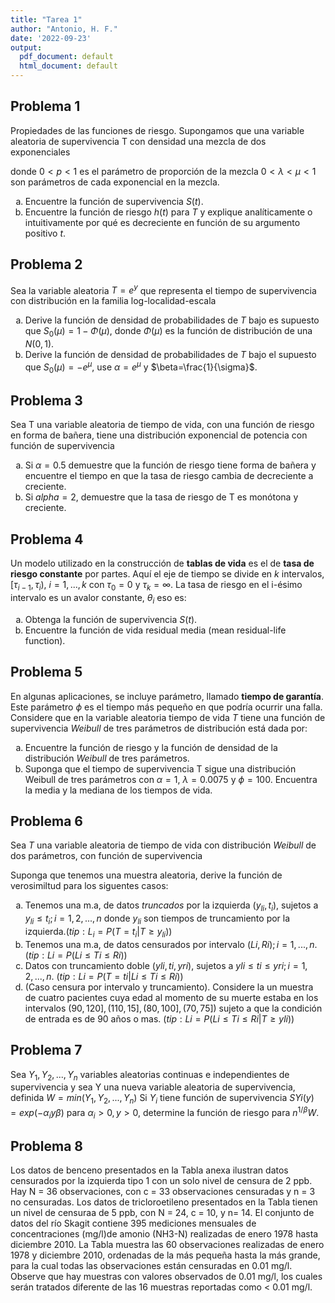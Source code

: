 ```yaml
---
title: "Tarea 1"
author: "Antonio, H. F."
date: '2022-09-23'
output:
  pdf_document: default
  html_document: default
---
```


## Problema 1

Propiedades de las funciones de riesgo. Supongamos que una variable aleatoria de supervivencia T con densidad una mezcla de dos exponenciales

\begin{equation}
\tag{1}
f_T(t)=p \lambda e^{-\lambda t} + (1-p) \mu e^{-\mu t}; \ \ \ t \geq 0
\end{equation}

donde $0<p<1$ es el parámetro de proporción de la mezcla $0<\lambda<\mu<1$ son parámetros de cada exponencial en la mezcla.

  a) Encuentre  la función de supervivencia $S(t)$.
  b) Encuentre la función de riesgo $h(t)$ para $T$ y explique analíticamente o intuitivamente por qué es decreciente en función de su argumento positivo $t$.
  
## Problema 2

Sea la variable aleatoria $T=e^y$ que representa el tiempo de supervivencia con distribución en la familia log-localidad-escala

\begin{equation}
\tag{2}
P(Y\geq y)=S_{0}\left(\frac{y-\mu}{\sigma} \right)
\end{equation}

  a) Derive la función de densidad de probabilidades de $T$ bajo es supuesto que $S_{0}(\mu)=1-\Phi(\mu),$ donde $\Phi(\mu)$ es la función de distribución de una $N(0,1)$.
  b) Derive la función de densidad de probabilidades de $T$ bajo el supuesto que $S_{0}(\mu)=-e^{\mu},$ use $\alpha=e^{\mu}$ y $\beta=\frac{1}{\sigma}$.


## Problema 3

Sea T una variable aleatoria de tiempo de vida, con una función de riesgo en forma de bañera, tiene una distribución exponencial de potencia con función de supervivencia

\begin{equation}
\tag{3}
S(t)=e^{1-e^{(\lambda t)^{\alpha}}}
\end{equation}

  a) Si $\alpha=0.5$ demuestre que la función de riesgo tiene forma de bañera y encuentre el tiempo en que la tasa de riesgo cambia de decreciente a creciente.
  b) Si $alpha=2,$ demuestre que la tasa de riesgo de T es monótona y creciente.
  

## Problema 4

Un modelo utilizado en la construcción de **tablas de vida** es el de **tasa de riesgo constante** por partes. Aquí el eje de tiempo se divide en $k$ intervalos, $[\tau_{i-1},\tau_{i}),$ $i=1,...,k$ con $\tau_0=0$ y $\tau_{k}=\infty.$ La tasa de riesgo en el i-ésimo  intervalo es un avalor constante, $\theta_i$ eso es:

\begin{equation}
\tag{4}
h(t)=\left\lbrace\begin{array}{c} \theta_1 ~ ~ 0\leq t<\tau_{1}\\ \theta_2 ~ ~ \tau_1\leq t<\tau_{2}\\.\\.\\.\\\theta_{k-1} ~ ~ \tau_{k-2}\leq t<\tau_{k-1}\\ \theta_k ~ ~ \tau_{k-1}\leq t  \end{array}\right.
\end{equation}

  a) Obtenga la función de supervivencia $S(t)$.
  b) Encuentre la función de vida residual media (mean residual-life function).
  
## Problema 5

En algunas aplicaciones, se incluye parámetro, llamado **tiempo de garantía**. Este parámetro $\phi$ es el tiempo más pequeño en que podría ocurrir una falla. Considere que en la variable aleatoria tiempo de vida $T$ tiene una función de supervivencia $Weibull$ de tres parámetros de distribución está dada por:


\begin{equation}
\tag{5}
S(t)=\left\lbrace\begin{array}{c} e^{-\lambda(t-\phi)^{\alpha}}~~~~~~~~~~
~~~ si~ ~~~~~~~ ~ ~~~~~~~ ~ ~ t\geq \phi\\ 1~~~~~~~~~~~~~~~~~~~~~si~~~~~~~~~~~~~~~~~~~~~t<0  \end{array}\right.
\end{equation}

  a) Encuentre la función de riesgo y la función de densidad de la distribución $Weibull$ de tres parámetros.
  b) Suponga que el tiempo de supervivencia T sigue una distribución Weibull de tres parámetros con $\alpha = 1,$ $\lambda= 0.0075$ y $\phi = 100.$ Encuentra la media y la mediana de los tiempos de vida.
  
## Problema 6

Sea $T$ una variable aleatoria de tiempo de vida con distribución $Weibull$ de dos parámetros, con función de supervivencia

\begin{equation}
\tag{6}
S(t)=exp(-\lambda t^\alpha); \ \ \ \lambda>0,\alpha>0,t>0. 
\end{equation}

Suponga que tenemos una muestra aleatoria, derive la función de verosimiltud para los siguentes casos:

  a) Tenemos una m.a, de datos *truncados* por la izquierda $(y_{li},t_i)$, sujetos a $y_{li} \leq t_i; i = 1, 2, ..., n$ donde $y_{li}$ son tiempos de truncamiento por la izquierda.$(tip: L_i= P (T = t_i|T \geq y_{li}))$
  b) Tenemos una m.a, de datos censurados por intervalo $(Li, Ri); i = 1, ..., n.$ $(tip: Li = P (Li \leq Ti \leq Ri))$
  c) Datos con truncamiento doble $(yli, ti, yri),$ sujetos a $yli \leq ti \leq yri ; i = 1, 2, ..., n.$ $(tip: Li = P (T =ti|Li \leq Ti \leq Ri))$
  d) (Caso censura por intervalo y truncamiento). Considere la un muestra de cuatro pacientes cuya edad al momento de su muerte estaba en los intervalos $(90, 120], (110, 15], (80, 100], (70, 75])$ sujeto a que la condición de entrada es de 90 años o mas. $(tip: Li = P (Li \leq Ti \leq Ri|T \geq yli))$

## Problema 7

Sea $Y_1, Y_2, ..., Y_n$ variables aleatorias continuas e independientes de supervivencia y sea Y una nueva variable aleatoria de supervivencia, definida $W = min(Y_1, Y_2, ..., Y_n)$ Si $Y_i$ tiene función de supervivencia $SYi(y) =exp(-\alpha_i y \beta )$ para $\alpha_i > 0, y > 0$, determine la función de riesgo para $n^{1/ \beta }W$.


## Problema 8

Los datos de benceno presentados en la Tabla anexa ilustran datos censurados por la izquierda tipo 1 con un solo nivel de censura de 2 ppb. Hay N = 36 observaciones, con c = 33 observaciones censuradas y n = 3 no censuradas. Los datos de tricloroetileno presentados en la Tabla tienen un nivel de censuraa de 5 ppb, con N = 24, c = 10, y n= 14. El conjunto de datos del río Skagit contiene 395 mediciones mensuales de concentraciones (mg/l)de amonio (NH3-N) realizadas de enero 1978 hasta diciembre 2010. La Tabla muestra las 60 observaciones realizadas de enero 1978 y diciembre 2010, ordenadas de la más pequeña hasta la más grande, para la cual todas las observaciones están censuradas en 0.01 mg/l. Observe que hay muestras con valores observados de 0.01 mg/l, los cuales serán tratados diferente de las 16 muestras  reportadas como < 0.01 mg/l.

\begin{center}
\begin{tabular}{lllllllll}
\hline
\text{Concentración de NH3-N} (mg/l) & & & & & & & & \\
\hline
< 0.01 & < 0.01 & < 0.01 & < 0.01 & < .01 & < 0.01 & < 0.01 & < 0.01 & < 0.01 \\
< 0.01 & < 0.01 & < 0.01 & < 0.01 & < 0.01 & < 0.01 & < 0.01 & 0.01 & 0.01 \\
0.01&0.01&0.01&0.01&0.01&0.01&0.01&0.01&0.01 \\
0.01&0.02&0.02&0.02&0.02&0.02&0.02&0.02&0.02 \\
0.02&0.02&0.02&0.02&0.02&0.02&0.03&0.03&0.03 \\
0.03&0.03&0.03&0.03&0.04&0.04&0.04&0.04&0.04 \\
0.04&0.05&0.05&0.05&0.06&0.47 & & & \\
\hline
\end{tabular}
\end{center}
